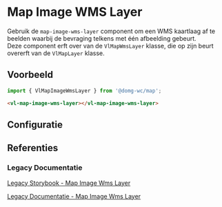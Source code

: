 
# Map Image WMS Layer

<VluxMetaData id="map-layer-wms-layer-image-wms-layer" />

Gebruik de `map-image-wms-layer` component om een WMS kaartlaag af te beelden waarbij de bevraging telkens met één
afbeelding gebeurt.<br/>
Deze component erft over van de `VlMapWmsLayer` klasse, die op zijn beurt overerft van de `VlMapLayer` klasse.


## Voorbeeld

```js
import { VlMapImageWmsLayer } from '@domg-wc/map';
```

```html
<vl-map-image-wms-layer></vl-map-image-wms-layer>
```

<Canvas of={VlMapImageWmsLayerStories.MapImageWmsLayerDefault} />


## Configuratie

<ArgTypes of={VlMapImageWmsLayerStories.MapImageWmsLayerDefault} />


## Referenties

### Legacy Documentatie

[Legacy Storybook - Map Image Wms Layer](https://webcomponenten.omgeving.vlaanderen.be/storybook/?path=/docs/custom-elements-vl-map-vl-map-image-wms-layer--default)

[Legacy Documentatie - Map Image Wms Layer](https://webcomponenten.omgeving.vlaanderen.be/doc/VlMapImageWmsLayer.html)
